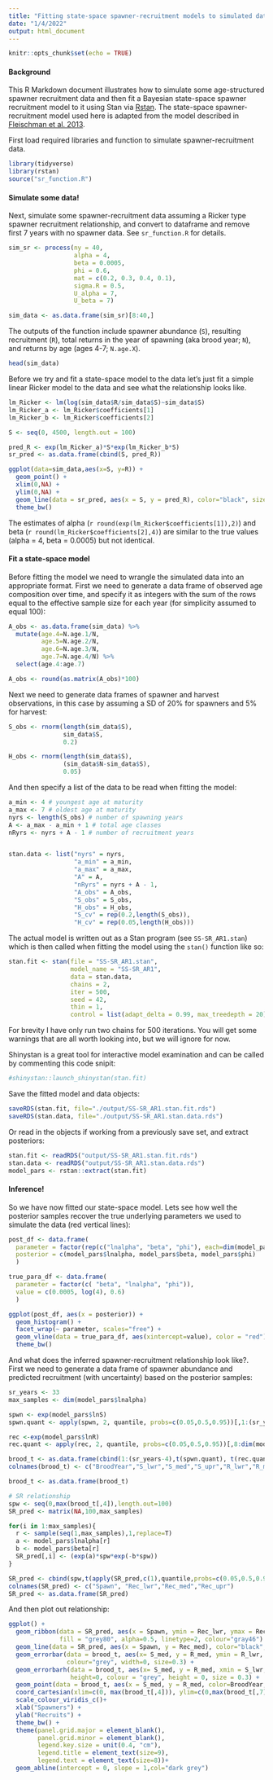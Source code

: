 ```yaml
---
title: "Fitting state-space spawner-recruitment models to simulated data with Stan"
date: "1/4/2022"
output: html_document
---
```


```r
knitr::opts_chunk$set(echo = TRUE)
```

#### Background

This R Markdown document illustrates how to simulate some age-structured spawner recruitment data and then fit a Bayesian state-space spawner recruitment model to it using Stan via [Rstan](https://cran.r-project.org/web/packages/rstan/vignettes/rstan.html). The state-space spawner-recruitment model used here is adapted from the model described in [Fleischman et al. 2013](https://cdnsciencepub.com/doi/full/10.1139/cjfas-2012-0112).

First load required libraries and function to simulate spawner-recruitment data.
```r
library(tidyverse)
library(rstan)
source("sr_function.R")
```

#### Simulate some data!

Next, simulate some spawner-recruitment data assuming a Ricker type spawner recruitment relationship, and convert to dataframe and remove first 7 years with no spawner data. See `sr_function.R` for details.  

```r
sim_sr <- process(ny = 40,
                  alpha = 4,
                  beta = 0.0005,
                  phi = 0.6,
                  mat = c(0.2, 0.3, 0.4, 0.1),
                  sigma.R = 0.5,
                  U_alpha = 7,
                  U_beta = 7)

sim_data <- as.data.frame(sim_sr)[8:40,] 

```

The outputs of the function include spawner abundance (`S`), resulting recruitment (`R`), total returns in the year of spawning (aka brood year; `N`), and returns by age (ages 4-7; `N.age.X`). 

```r
head(sim_data)
```

Before we try and fit a state-space model to the data let's just fit a simple linear Ricker model to the data and see what the relationship looks like.

```r
lm_Ricker <- lm(log(sim_data$R/sim_data$S)~sim_data$S)
lm_Ricker_a <- lm_Ricker$coefficients[1]
lm_Ricker_b <- lm_Ricker$coefficients[2]

S <- seq(0, 4500, length.out = 100)

pred_R <- exp(lm_Ricker_a)*S*exp(lm_Ricker_b*S)
sr_pred <- as.data.frame(cbind(S, pred_R))

ggplot(data=sim_data,aes(x=S, y=R)) +
  geom_point() +
  xlim(0,NA) +
  ylim(0,NA) +
  geom_line(data = sr_pred, aes(x = S, y = pred_R), color="black", size = 1) +
  theme_bw()

```

The estimates of alpha (`r round(exp(lm_Ricker$coefficients[1]),2)`) and beta (`r round(lm_Ricker$coefficients[2],4)`) are similar to the true values (alpha = 4, beta = 0.0005) but not identical. 


#### Fit a state-space model

Before fitting the model we need to wrangle the simulated data into an appropriate format. First we need to generate a data frame of observed age composition over time, and specify it as integers with the sum of the rows equal to the effective sample size for each year (for simplicity assumed to equal 100):

```r
A_obs <- as.data.frame(sim_data) %>%
  mutate(age.4=N.age.1/N,
         age.5=N.age.2/N,
         age.6=N.age.3/N,
         age.7=N.age.4/N) %>%
  select(age.4:age.7)

A_obs <- round(as.matrix(A_obs)*100)
```

Next we need to generate data frames of spawner and harvest observations, in this case by assuming a SD of 20% for spawners and 5% for harvest:

```r
S_obs <- rnorm(length(sim_data$S),
               sim_data$S,
               0.2)

H_obs <- rnorm(length(sim_data$S),
               (sim_data$N-sim_data$S),
               0.05)
```

And then specify a list of the data to be read when fitting the model: 

```r
a_min <- 4 # youngest age at maturity
a_max <- 7 # oldest age at maturity
nyrs <- length(S_obs) # number of spawning years
A <- a_max - a_min + 1 # total age classes
nRyrs <- nyrs + A - 1 # number of recruitment years


stan.data <- list("nyrs" = nyrs,
                  "a_min" = a_min,
                  "a_max" = a_max,
                  "A" = A,
                  "nRyrs" = nyrs + A - 1,
                  "A_obs" = A_obs,
                  "S_obs" = S_obs,
                  "H_obs" = H_obs,
                  "S_cv" = rep(0.2,length(S_obs)),
                  "H_cv" = rep(0.05,length(H_obs)))
```

The actual model is written out as a Stan program (see `SS-SR_AR1.stan`) which is then called when fitting the model using the `stan()` function like so:

```r
stan.fit <- stan(file = "SS-SR_AR1.stan",
                 model_name = "SS-SR_AR1",
                 data = stan.data,
                 chains = 2,
                 iter = 500,
                 seed = 42,
                 thin = 1,
                 control = list(adapt_delta = 0.99, max_treedepth = 20))
```

For brevity I have only run two chains for 500 iterations. You will get some warnings that are all worth looking into, but we will ignore for now.

Shinystan is a great tool for interactive model examination and can be called by commenting this code snipit:

```r
#shinystan::launch_shinystan(stan.fit) 
```

Save the fitted model and data objects:

```r
saveRDS(stan.fit, file="./output/SS-SR_AR1.stan.fit.rds")
saveRDS(stan.data, file="./output/SS-SR_AR1.stan.data.rds")
```

Or read in the objects if working from a previously save set, and extract posteriors:

```r
stan.fit <- readRDS("output/SS-SR_AR1.stan.fit.rds")
stan.data <- readRDS("output/SS-SR_AR1.stan.data.rds")
model_pars <- rstan::extract(stan.fit)
```

#### Inference! 

So we have now fitted our state-space model. Lets see how well the posterior samples recover the true underlying parameters we used to simulate the data (red vertical lines):

```r
post_df <- data.frame(
  parameter = factor(rep(c("lnalpha", "beta", "phi"), each=dim(model_pars$lnalpha))),
  posterior = c(model_pars$lnalpha, model_pars$beta, model_pars$phi)
  )

true_para_df <- data.frame(
  parameter = factor(c( "beta", "lnalpha", "phi")),
  value = c(0.0005, log(4), 0.6)
  )

ggplot(post_df, aes(x = posterior)) + 
  geom_histogram() +
  facet_wrap(~ parameter, scales="free") +
  geom_vline(data = true_para_df, aes(xintercept=value), color = "red") +
  theme_bw()
```

And what does the inferred spawner-recruitment relationship look like?. First we need to generate a data frame of spawner abundance and predicted recruitment (with uncertainty) based on the posterior samples:

```r
sr_years <- 33
max_samples <- dim(model_pars$lnalpha)

spwn <- exp(model_pars$lnS)
spwn.quant <- apply(spwn, 2, quantile, probs=c(0.05,0.5,0.95))[,1:(sr_years-4)]

rec <-exp(model_pars$lnR)
rec.quant <- apply(rec, 2, quantile, probs=c(0.05,0.5,0.95))[,8:dim(model_pars$R)[2]]

brood_t <- as.data.frame(cbind(1:(sr_years-4),t(spwn.quant), t(rec.quant)))
colnames(brood_t) <- c("BroodYear","S_lwr","S_med","S_upr","R_lwr","R_med","R_upr")

brood_t <- as.data.frame(brood_t)

# SR relationship
spw <- seq(0,max(brood_t[,4]),length.out=100)
SR_pred <- matrix(NA,100,max_samples)

for(i in 1:max_samples){
  r <- sample(seq(1,max_samples),1,replace=T)
  a <- model_pars$lnalpha[r]
  b <- model_pars$beta[r]
  SR_pred[,i] <- (exp(a)*spw*exp(-b*spw))
}

SR_pred <- cbind(spw,t(apply(SR_pred,c(1),quantile,probs=c(0.05,0.5,0.95),na.rm=T)))
colnames(SR_pred) <- c("Spawn", "Rec_lwr","Rec_med","Rec_upr")
SR_pred <- as.data.frame(SR_pred)
```

And then plot out relationship:

```r
ggplot() +
  geom_ribbon(data = SR_pred, aes(x = Spawn, ymin = Rec_lwr, ymax = Rec_upr),
              fill = "grey80", alpha=0.5, linetype=2, colour="gray46") +
  geom_line(data = SR_pred, aes(x = Spawn, y = Rec_med), color="black", size = 1) +
  geom_errorbar(data = brood_t, aes(x= S_med, y = R_med, ymin = R_lwr, ymax = R_upr),
                colour="grey", width=0, size=0.3) +
  geom_errorbarh(data = brood_t, aes(x= S_med, y = R_med, xmin = S_lwr, xmax = S_upr),
                 height=0, colour = "grey", height = 0, size = 0.3) +
  geom_point(data = brood_t, aes(x = S_med, y = R_med, color=BroodYear, width = 0.9), size = 3)+
  coord_cartesian(xlim=c(0, max(brood_t[,4])), ylim=c(0,max(brood_t[,7]))) +
  scale_colour_viridis_c()+
  xlab("Spawners") +
  ylab("Recruits") +
  theme_bw() +
  theme(panel.grid.major = element_blank(),
        panel.grid.minor = element_blank(),
        legend.key.size = unit(0.4, "cm"),
        legend.title = element_text(size=9),
        legend.text = element_text(size=8))+
  geom_abline(intercept = 0, slope = 1,col="dark grey")
```